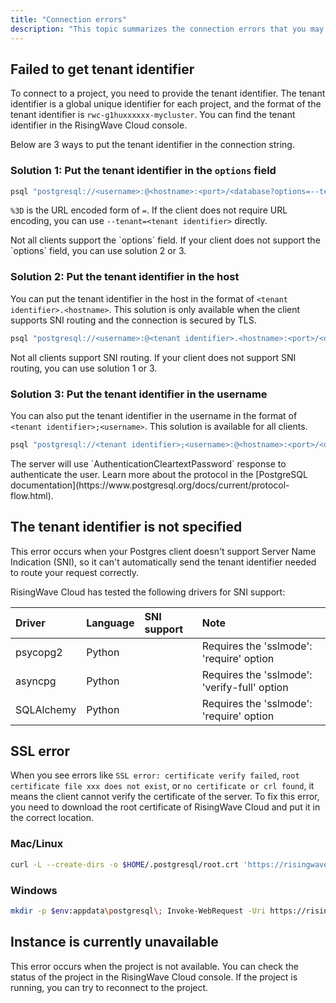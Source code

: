 ```yaml
---
title: "Connection errors"
description: "This topic summarizes the connection errors that you may encounter when using RisingWave Cloud and their corresponding solutions."
---
```


## Failed to get tenant identifier

To connect to a project, you need to provide the tenant identifier. The tenant identifier is a global unique identifier for each project, and the format of the tenant identifier is `rwc-g1huxxxxxx-mycluster`. You can find the tenant identifier in the RisingWave Cloud console.

Below are 3 ways to put the tenant identifier in the connection string.

### Solution 1: Put the tenant identifier in the `options` field

```bash
psql "postgresql://<username>:@<hostname>:<port>/<database?options=--tenant%3D<tenant identifier>"
```

`%3D` is the URL encoded form of `=`. If the client does not require URL encoding, you can use `--tenant=<tenant identifier>` directly.

<Note>
Not all clients support the `options` field. If your client does not support the `options` field, you can use solution 2 or 3.
</Note>

### Solution 2: Put the tenant identifier in the host

You can put the tenant identifier in the host in the format of `<tenant identifier>.<hostname>`. This solution is only available when the client supports SNI routing and the connection is secured by TLS.

```bash
psql "postgresql://<username>:@<tenant identifier>.<hostname>:<port>/<database?sslmode=verify-full"
```

<Note>
Not all clients support SNI routing. If your client does not support SNI routing, you can use solution 1 or 3.
</Note>

### Solution 3: Put the tenant identifier in the username[](#solution-3-put-the-tenant-identifier-in-the-username "Direct link to Solution 3: Put the tenant identifier in the username")

You can also put the tenant identifier in the username in the format of `<tenant identifier>;<username>`. This solution is available for all clients.

```bash
psql "postgresql://<tenant identifier>;<username>:@<hostname>:<port>/<database?sslmode=verify-full"
```

<Note>
The server will use `AuthenticationCleartextPassword` response to authenticate the user. Learn more about the protocol in the [PostgreSQL documentation](https://www.postgresql.org/docs/current/protocol-flow.html).
</Note>

## The tenant identifier is not specified

This error occurs when your Postgres client doesn't support Server Name Indication (SNI), so it can't automatically send the tenant identifier needed to route your request correctly.

RisingWave Cloud has tested the following drivers for SNI support:

| Driver     | Language | SNI support | Note                                         |
| :--------- | :------- | :---------- | :------------------------------------------- |
| psycopg2   | Python   | <Icon icon="check" iconType="solid"/> | Requires the 'sslmode': 'require' option     |
| asyncpg    | Python   | <Icon icon="check" iconType="solid"/>           | Requires the 'sslmode': 'verify-full' option |
| SQLAlchemy | Python   | <Icon icon="check" iconType="solid"/>          | Requires the 'sslmode': 'require' option     |

## SSL error

When you see errors like `SSL error: certificate verify failed`, `root certificate file xxx does not exist`, or `no certificate or crl found`, it means the client cannot verify the certificate of the server. To fix this error, you need to download the root certificate of RisingWave Cloud and put it in the correct location.

### Mac/Linux

```bash
curl -L --create-dirs -o $HOME/.postgresql/root.crt 'https://risingwave.cloud/rootca/root.crt'
```

### Windows

```bash
mkdir -p $env:appdata\postgresql\; Invoke-WebRequest -Uri https://risingwave.cloud/rootca/root.crt
```

## Instance is currently unavailable

This error occurs when the project is not available. You can check the status of the project in the RisingWave Cloud console. If the project is running, you can try to reconnect to the project.
